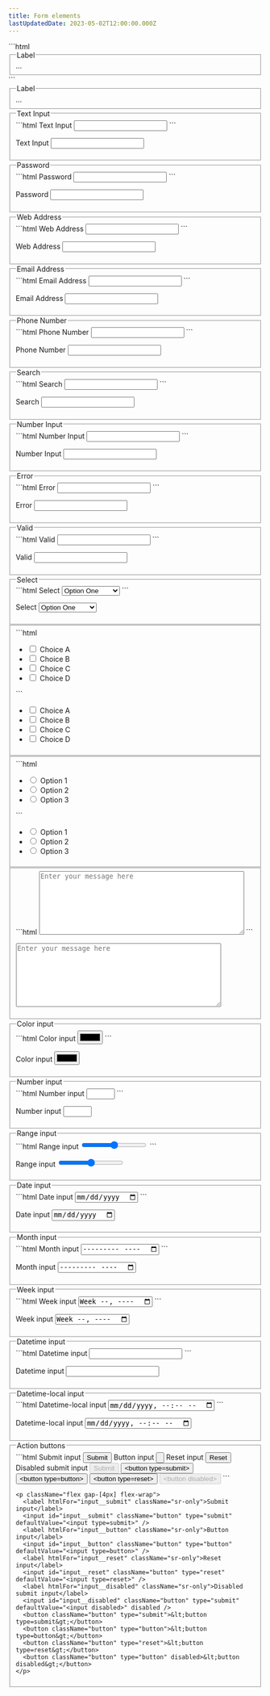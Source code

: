 ```yaml
---
title: Form elements
lastUpdatedDate: 2023-05-02T12:00:00.000Z
---
```

<Section heading="Form Elements">
  <div className="mb-30">
    ```html
    <fieldset>
      <legend className="legend">Label</legend>
      ...
    </fieldset>
    ```
    <fieldset>
      <legend className="legend">Label</legend>
      ...
    </fieldset>
  </div>

  <fieldset className="mb-20">
    <legend className="legend">Text Input</legend>
    ```html
    <label htmlFor="input__text" className="sr-only">Text Input</label>
    <input className="input" id="input__text" type="text" />
    ```
    <p>
      <label htmlFor="input__text" className="sr-only">Text Input</label>
      <input className="input" id="input__text" type="text" />
    </p>
  </fieldset>

  <fieldset className="mb-20">
    <legend className="legend">Password</legend>
    ```html
    <label htmlFor="input__password" className="sr-only">Password</label>
    <input className="input" id="input__password" type="password" />
    ```
    <p>
      <label htmlFor="input__password" className="sr-only">Password</label>
      <input className="input" id="input__password" type="password" />
    </p>
  </fieldset>

  <fieldset className="mb-20">
    <legend className="legend">Web Address</legend>
    ```html
    <label htmlFor="input__webaddress" className="sr-only">Web Address</label>
    <input className="input" id="input__webaddress" type="url" />
    ```
    <p>
      <label htmlFor="input__webaddress" className="sr-only">Web Address</label>
      <input className="input" id="input__webaddress" type="url" />
    </p>
  </fieldset>

  <fieldset className="mb-20">
    <legend className="legend">Email Address</legend>
    ```html
    <label htmlFor="input__emailaddress" className="sr-only">Email Address</label>
    <input className="input" id="input__emailaddress" type="email" />
    ```
    <p>
      <label htmlFor="input__emailaddress" className="sr-only">Email Address</label>
      <input className="input" id="input__emailaddress" type="email" />
    </p>
  </fieldset>

  <fieldset className="mb-20">
    <legend className="legend">Phone Number</legend>
    ```html
    <label htmlFor="input__phone" className="sr-only">Phone Number</label>
    <input className="input" id="input__phone" type="tel" />
    ```
    <p>
      <label htmlFor="input__phone" className="sr-only">Phone Number</label>
      <input className="input" id="input__phone" type="tel" />
    </p>
  </fieldset>

  <fieldset className="mb-20">
    <legend className="legend">Search</legend>
    ```html
    <label htmlFor="input__search" className="sr-only">Search</label>
    <input className="input" id="input__search" type="search" />
    ```
    <p>
      <label htmlFor="input__search" className="sr-only">Search</label>
      <input className="input" id="input__search" type="search" />
    </p>
  </fieldset>

  <fieldset className="mb-20">
    <legend className="legend">Number Input</legend>
    ```html
    <label htmlFor="input__number" className="sr-only">Number Input</label>
    <input className="input" id="input__number" type="number" />
    ```
    <p>
      <label htmlFor="input__number" className="sr-only">Number Input</label>
      <input className="input" id="input__number" type="number" />
    </p>
  </fieldset>

  <fieldset className="mb-20">
    <legend className="legend">Error</legend>
    ```html
    <label htmlFor="input__is-error" className="sr-only">Error</label>
    <input className="input is-error" id="input__is-error" type="text" />
    ```
    <p>
      <label htmlFor="input__is-error" className="sr-only">Error</label>
      <input className="input is-error" id="input__is-error" type="text" />
    </p>
  </fieldset>

  <fieldset className="mb-20">
    <legend className="legend">Valid</legend>
    ```html
    <label htmlFor="input__is-valid" className="sr-only">Valid</label>
    <input className="input is-valid" id="input__valid" type="text" />
    ```
    <p>
      <label htmlFor="input__is-valid" className="sr-only">Valid</label>
      <input className="input is-valid" id="input__is-valid" type="text" />
    </p>
  </fieldset>
</Section>

<Section heading="Select menus">
  <fieldset className="mb-20">
    <legend className="legend">Select</legend>
    ```html
    <label htmlFor="select" className="sr-only">Select</label>
    <select className="select" id="select">
      <optgroup label="Option Group">
        <option>Option One</option>
        <option>Option Two</option>
        <option>Option Three</option>
      </optgroup>
    </select>
    ```
    <p>
      <label htmlFor="select" className="sr-only">Select</label>
      <select className="select" id="select">
        <optgroup label="Option Group">
          <option>Option One</option>
          <option>Option Two</option>
          <option>Option Three</option>
        </optgroup>
      </select>
    </p>
  </fieldset>
</Section>

<Section heading="Checkboxes">
  <fieldset className="mb-20">
    ```html
    <ul>
      <li>
        <input className="checkbox" id="checkbox1" name="checkbox" type="checkbox" defaultChecked={true} />
        <label className="label" htmlFor="checkbox1">Choice A</label>
      </li>
      <li>
        <input className="checkbox" id="checkbox2" name="checkbox" type="checkbox" />
        <label className="label" htmlFor="checkbox2">Choice B</label>
      </li>
      <li>
        <input className="checkbox" id="checkbox3" name="checkbox" type="checkbox" />
        <label className="label" htmlFor="checkbox3">Choice C</label>
      </li>
      <li>
        <input className="checkbox" id="checkbox4" name="checkbox" type="checkbox" />
        <label className="label" htmlFor="checkbox4">Choice D</label>
      </li>
    </ul>
    ```
    <ul>
      <li>
        <input className="checkbox" id="checkbox1" name="checkbox" type="checkbox" defaultChecked={true} />
        <label className="label" htmlFor="checkbox1">Choice A</label>
      </li>
      <li>
        <input className="checkbox" id="checkbox2" name="checkbox" type="checkbox" />
        <label className="label" htmlFor="checkbox2">Choice B</label>
      </li>
      <li>
        <input className="checkbox" id="checkbox3" name="checkbox" type="checkbox" />
        <label className="label" htmlFor="checkbox3">Choice C</label>
      </li>
      <li>
        <input className="checkbox" id="checkbox4" name="checkbox" type="checkbox" />
        <label className="label" htmlFor="checkbox4">Choice D</label>
      </li>
    </ul>
  </fieldset>
</Section>

<Section heading="Radio buttons">
  <fieldset className="mb-20">
    ```html
    <ul>
      <li>
        <input className="radio" id="radio1" name="radio" type="radio" defaultChecked={true} />
        <label className="label" htmlFor="radio1">Option 1</label>
      </li>
      <li>
        <input className="radio" id="radio2" name="radio" type="radio" />
        <label className="label" htmlFor="radio2">Option 2</label>
      </li>
      <li>
        <input className="radio" id="radio3" name="radio" type="radio" />
        <label className="label" htmlFor="radio3">Option 3</label>
      </li>
    </ul>
    ```
    <ul>
      <li>
        <input className="radio" id="radio1" name="radio" type="radio" defaultChecked={true} />
        <label className="label" htmlFor="radio1">Option 1</label>
      </li>
      <li>
        <input className="radio" id="radio2" name="radio" type="radio" />
        <label className="label" htmlFor="radio2">Option 2</label>
      </li>
      <li>
        <input className="radio" id="radio3" name="radio" type="radio" />
        <label className="label" htmlFor="radio3">Option 3</label>
      </li>
    </ul>
  </fieldset>
</Section>

<Section heading="Textarea">
  <fieldset className="mb-20">
    ```html
    <textarea id="textarea" rows="8" cols="48" placeholder="Enter your message here" className="textarea"></textarea>
    ```
    <p>
      <textarea id="textarea" rows="8" cols="48" placeholder="Enter your message here" className="textarea"></textarea>
    </p>
  </fieldset>
</Section>

<Section heading="HTML5 inputs">
  <fieldset className="mb-20">
    <legend className="legend">Color input</legend>
    ```html
    <label htmlFor="ic" className="sr-only">Color input</label>
    <input className="input" type="color" id="ic" defaultValue="#000000" />
    ```
    <p>
      <label htmlFor="ic" className="sr-only">Color input</label>
      <input className="input" type="color" id="ic" defaultValue="#000000" />
    </p>
  </fieldset>

  <fieldset className="mb-20">
    <legend className="legend">Number input</legend>
    ```html
    <label htmlFor="in" className="sr-only">Number input</label>
    <input className="input" type="number" id="in" min="0" max="10" defaultValue="5" />
    ```
    <p>
      <label htmlFor="in" className="sr-only">Number input</label>
      <input className="input" type="number" id="in" min="0" max="10" defaultValue="5" />
    </p>
  </fieldset>

  <fieldset className="mb-20">
    <legend className="legend">Range input</legend>
    ```html
    <label htmlFor="ir" className="sr-only">Range input</label>
    <input className="input" type="range" id="ir" defaultValue="10" />
    ```
    <p>
      <label htmlFor="ir" className="sr-only">Range input</label>
      <input className="input" type="range" id="ir" defaultValue="10" />
    </p>
  </fieldset>

  <fieldset className="mb-20">
    <legend className="legend">Date input</legend>
    ```html
    <label htmlFor="idd" className="sr-only">Date input</label>
    <input className="input" type="date" id="idd" defaultValue="1970-01-01" />
    ```
    <p>
      <label htmlFor="idd" className="sr-only">Date input</label>
      <input className="input" type="date" id="idd" defaultValue="1970-01-01" />
    </p>
  </fieldset>

  <fieldset className="mb-20">
    <legend className="legend">Month input</legend>
    ```html
    <label htmlFor="idm" className="sr-only">Month input</label>
    <input className="input" type="month" id="idm" defaultValue="1970-01" />
    ```
    <p>
      <label htmlFor="idm" className="sr-only">Month input</label>
      <input className="input" type="month" id="idm" defaultValue="1970-01" />
    </p>
  </fieldset>

  <fieldset className="mb-20">
    <legend className="legend">Week input</legend>
    ```html
    <label htmlFor="idw" className="sr-only">Week input</label>
    <input className="input" type="week" id="idw" defaultValue="1970-W01" />
    ```
    <p>
      <label htmlFor="idw" className="sr-only">Week input</label>
      <input className="input" type="week" id="idw" defaultValue="1970-W01" />
    </p>
  </fieldset>

  <fieldset className="mb-20">
    <legend className="legend">Datetime input</legend>
    ```html
    <label htmlFor="idt" className="sr-only">Datetime input</label>
    <input className="input" type="datetime" id="idt" defaultValue="1970-01-01T00:00:00Z" />
    ```
    <p>
      <label htmlFor="idt" className="sr-only">Datetime input</label>
      <input className="input" type="datetime" id="idt" defaultValue="1970-01-01T00:00:00Z" />
    </p>
  </fieldset>

  <fieldset className="mb-20">
    <legend className="legend">Datetime-local input</legend>
    ```html
    <label htmlFor="idtl" className="sr-only">Datetime-local input</label>
    <input className="input" type="datetime-local" id="idtl" defaultValue="1970-01-01T00:00" />
    ```
    <p>
      <label htmlFor="idtl" className="sr-only">Datetime-local input</label>
      <input className="input" type="datetime-local" id="idtl" defaultValue="1970-01-01T00:00" />
    </p>
  </fieldset>
</Section>

<Section heading="Buttons">
  <fieldset className="mb-20">
    <legend className="legend">Action buttons</legend>
    ```html
    <label htmlFor="input__submit" className="sr-only">Submit input</label>
    <input id="input__submit" className="button" type="submit" defaultValue="<input type=submit>" />
    <label htmlFor="input__button" className="sr-only">Button input</label>
    <input id="input__button" className="button" type="button" defaultValue="<input type=button>" />
    <label htmlFor="input__reset" className="sr-only">Reset input</label>
    <input id="input__reset" className="button" type="reset" defaultValue="<input type=reset>" />
    <label htmlFor="input__disabled" className="sr-only">Disabled submit input</label>
    <input id="input__disabled" className="button" type="submit" defaultValue="<input disabled>" disabled />
    <button className="button" type="submit">&lt;button type=submit&gt;</button>
    <button className="button" type="button">&lt;button type=button&gt;</button>
    <button className="button" type="reset">&lt;button type=reset&gt;</button>
    <button className="button" type="button" disabled>&lt;button disabled&gt;</button>
    ```

    <p className="flex gap-[4px] flex-wrap">
      <label htmlFor="input__submit" className="sr-only">Submit input</label>
      <input id="input__submit" className="button" type="submit" defaultValue="<input type=submit>" />
      <label htmlFor="input__button" className="sr-only">Button input</label>
      <input id="input__button" className="button" type="button" defaultValue="<input type=button>" />
      <label htmlFor="input__reset" className="sr-only">Reset input</label>
      <input id="input__reset" className="button" type="reset" defaultValue="<input type=reset>" />
      <label htmlFor="input__disabled" className="sr-only">Disabled submit input</label>
      <input id="input__disabled" className="button" type="submit" defaultValue="<input disabled>" disabled />
      <button className="button" type="submit">&lt;button type=submit&gt;</button>
      <button className="button" type="button">&lt;button type=button&gt;</button>
      <button className="button" type="reset">&lt;button type=reset&gt;</button>
      <button className="button" type="button" disabled>&lt;button disabled&gt;</button>
    </p>
  </fieldset>
</Section>
